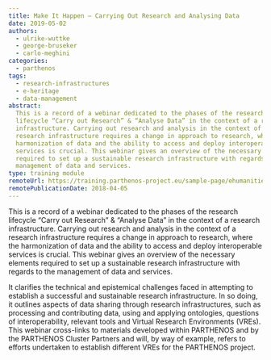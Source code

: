 ```yaml
---
title: Make It Happen – Carrying Out Research and Analysing Data
date: 2019-05-02
authors:
  - ulrike-wuttke
  - george-bruseker
  - carlo-meghini
categories:
  - parthenos
tags:
  - research-infrastructures
  - e-heritage
  - data-management
abstract:
  This is a record of a webinar dedicated to the phases of the research
  lifecycle “Carry out Research” & “Analyse Data” in the context of a research
  infrastructure. Carrying out research and analysis in the context of a
  research infrastructure requires a change in approach to research, where the
  harmonization of data and the ability to access and deploy interoperable
  services is crucial. This webinar gives an overview of the necessary elements
  required to set up a sustainable research infrastructure with regards to the
  management of data and services.
type: training module
remoteUrl: https://training.parthenos-project.eu/sample-page/ehumanities-eheritage-webinar-series/webinar-boost-your-ehumanities-and-eheritage-research-with-research-infrastructures/
remotePublicationDate: 2018-04-05
---
```


This is a record of a webinar dedicated to the phases of the research lifecycle
“Carry out Research” & “Analyse Data” in the context of a research
infrastructure. Carrying out research and analysis in the context of a research
infrastructure requires a change in approach to research, where the
harmonization of data and the ability to access and deploy interoperable
services is crucial. This webinar gives an overview of the necessary elements
required to set up a sustainable research infrastructure with regards to the
management of data and services.

It clarifies the technical and epistemical challenges faced in attempting to
establish a successful and sustainable research infrastructure. In so doing, it
outlines aspects of data sharing through research infrastructures, such as
processing and contributing data, using and applying ontologies, questions of
interoperability, relevant tools and Virtual Research Environments (VREs). This
webinar cross-links to materials developed within PARTHENOS and by the PARTHENOS
Cluster Partners and will, by way of example, refers to efforts undertaken to
establish different VREs for the PARTHENOS project.

<CTA
  title="Interested in learning more?"
  subtitle="Check out Make It Happen – Carrying Out Research and Analysing Data on PARTHENOS"
  url="https://training.parthenos-project.eu/sample-page/ehumanities-eheritage-webinar-series/webinar-make-it-happen-carrying-out-research-and-analysing-data/"
/>
